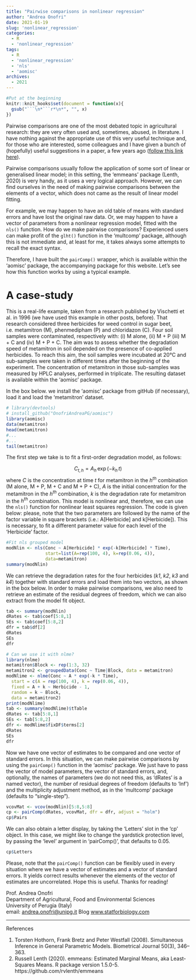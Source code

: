 ```yaml
---
title: "Pairwise comparisons in nonlinear regression"
author: "Andrea Onofri"
date: 2021-01-19
slug: 'nonlinear_regression'
categories:
  - R
  - 'nonlinear_regression'
tags:
  - R
  - 'nonlinear_regression'
  - 'nls'
  - 'aomisc'
archives:
  - 2021
---
```



```r
#Put at the beginning
knitr::knit_hooks$set(document = function(x){ 
  gsub("```\n*```r*\n*", "", x) 
})
```


Pairwise comparisons are one of the most debated topic in agricultural research: they are very often used and, sometimes, abused, in literature. I have nothing against the appropriate use of this very useful technique and, for those who are interested, some colleagues and I have given a bunch of (hopefully) useful suggestions in a paper, a few years ago ([follow this link here](https://onlinelibrary.wiley.com/doi/10.1111/j.1365-3180.2009.00758.x)).

Pairwise comparisons usually follow the application of some sort of linear or generalised linear model; in this setting, the 'emmeans' package (Lenth, 2020) is very handy, as it uses a very logical approach. However, we can find ourselves in the need of making pairwise comparisons between the elements of a vector, which does not came as the result of linear model fitting.

For example, we may happen to have an old table of means with standard errors and have lost the original raw data. Or, we may happen to have a vector of parameters from a nonlinear regression model, fitted with the `nls()` function. How do we make pairwise comparisons? Experienced users can make profit of the `glht()` function in the 'multcomp' package, although this is not immediate and, at least for me, it takes always some attempts to recall the exact syntax.

Therefore, I have built the `pairComp()` wrapper, which is available within the 'aomisc' package, the accompanying package for this website. Let's see how this function works by using a typical example.

# A case-study

This is a real-life example, taken from a research published by Vischetti et al. in 1996  (we have used this example in other posts, before). That research considered three herbicides for weed control in sugar beet, i.e. metamitron (M), phenmedipham (P) and chloridazon (C). Four soil samples were contaminated, respectively with: (i) M alone, (ii) M + P (iii) M + C and (iv) M + P + C. The aim was to assess whether the degradation speed of metamitron in soil depended on the presence of co-applied herbicides. To reach this aim, the soil samples were incubated at 20°C and sub-samples were taken in different times after the beginning of the experiment. The concentration of metamitron in those sub-samples was measured by HPLC analyses, performed in triplicate. The resulting dataset is available within the 'aomisc' package.

In the box below. we install the 'aomisc' package from gitHub (if necessary), load it and load the 'metamitron' dataset.

```r
# library(devtools)
# install_github("OnofriAndreaPG/aomisc")
library(aomisc)
data(metamitron)
head(metamitron)
#...
#...
tail(metamitron)
```

The first step we take is to fit a first-order degradation model, as follows:

$$C_{t, h} = A_h \, \exp \left(-k_h  \, t \right)$$
where $C$ is the concentration at time $t$ for metamitron in the $h^{th}$ combination (M alone, M + P, M + C and M + P + C), $A$ is the initial concentration for the metamitron in the $h^{th}$ combination, $k$ is the degradation rate for metamitron in the $h^{th}$ combination. This model is nonlinear and, therefore, we can use the `nls()` function for nonlinear least squares regression. The code is given below: please, note that the two parameters are followed by the name of the factor variable in square brackets (i.e.: A[Herbicide] and k[Herbicide]). This is necessary, to fit a different parameter value for each level of the 'Herbicide' factor.

```r
#Fit nls grouped model
modNlin <- nls(Conc ~ A[Herbicide] * exp(-k[Herbicide] * Time), 
               start=list(A=rep(100, 4), k=rep(0.06, 4)), 
               data=metamitron)
summary(modNlin)
```

We can retrieve the degradation rates for the four herbicides (*k1*, *k2*, *k3* and *k4*) together with standard errors and load them into two vectors, as shown in the box below. In order to make pairwise comparisons, we also need to retrieve an estimate of the residual degrees of freedom, which we can also extract from the model fit object.

```r
tab <- summary(modNlin)
dRates <- tab$coef[5:8,1]
SEs <- tab$coef[5:8,2]
dfr = tab$df[2]
dRates
SEs
dfr
```

```r
# Can we use it with nlme?
library(nlme)
metamitron$Block <- rep(1:3, 32)
metamitron2 <- groupedData(Conc ~ Time|Block, data = metamitron)
modNlime <- nlme(Conc ~ A * exp(-k * Time),
  start = c(A = rep(100, 4), k = rep(0.06, 4)),
  fixed = A + k ~ Herbicide - 1,
  random = k ~ Block,
  data = metamitron2)
print(modNlime)
tab <- summary(modNlime)$tTable
dRates <- tab[5:8,1]
SEs <- tab[5:8,2]
dfr <- modNlime$fixDF$terms[2]
dRates
SEs
dfr
```


Now we have one vector of estimates to be compared and one vector of standard errors. In this situation, we can make pairwise comparisons by using the `pairComp()` function in the 'aomisc' package. We just have to pass the vector of model parameters, the vector of standard errors, and, optionally, the names of parameters (we do not need this, as 'dRates' is a named vector), the number of residual degrees of freedom (defaults to 'Inf') and the multiplicity adjustment method, as in the 'multcomp' package (defaults to "single-step").

```r
vcovMat <- vcov(modNlin)[5:8,5:8]
cp <- pairComp(dRates, vcovMat, dfr = dfr, adjust = "holm")
cp$Pairs
```

We can also obtain a letter display, by taking the 'Letters' slot in the 'cp' object. In this case, we might like to change the yardstick protection level, by passing the 'level' argument in 'pairComp()', that defaults to 0.05.

```r
cp$Letters
```

Please, note that the `pairComp()` function can be flexibly used in every situation where we have a vector of estimates and a vector of standard errors. It yields correct results whenever the elements of the vector of estimates are uncorrelated. Hope this is useful. Thanks for reading!


Prof. Andrea Onofri   
Department of Agricultural, Food and Environmental Sciences    
University of Perugia (Italy)   
email: [andrea.onofri@unipg.it](mailto:andrea.onofri@unipg.it)
Blog [www.statforbiology.com](www.statforbiology.com)

---

References

1. Torsten Hothorn, Frank Bretz and Peter Westfall (2008). Simultaneous Inference in General Parametric Models. Biometrical Journal 50(3), 346--363.
2. Russell Lenth (2020). emmeans: Estimated Marginal Means, aka Least-Squares Means. R package version 1.5.0-5. https://github.com/rvlenth/emmeans
  


